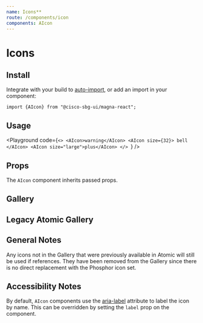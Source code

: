 ```yaml
---
name: Icons**
route: /components/icon
components: AIcon
---
```


# Icons

## Install

Integrate with your build to [auto-import](/#integrating), or add an import in your component:

```
import {AIcon} from "@cisco-sbg-ui/magna-react";
```

## Usage

<Playground
  code={`<>
  <AIcon>warning</AIcon>
  <AIcon size={32}>
    bell
  </AIcon>
  <AIcon size="large">plus</AIcon>
</>
`}
/>

## Props

The `AIcon` component inherits passed props.

<Props of="AIcon" />

## Gallery

<MagnaIconGallery />

## Legacy Atomic Gallery

<AtomicIconGallery />

## General Notes

Any icons not in the Gallery that were previously available in Atomic will still be used if references. They have been removed from the Gallery since there is no direct replacement with the Phosphor icon set.

## Accessibility Notes

By default, `AIcon` components use the [aria-label](https://www.w3.org/TR/wai-aria/#aria-label) attribute to label the icon by name. This can be overridden by setting the `label` prop on the component.
